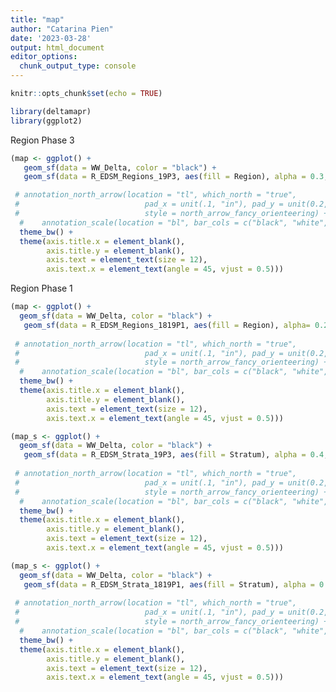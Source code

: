 ```yaml
---
title: "map"
author: "Catarina Pien"
date: '2023-03-28'
output: html_document
editor_options: 
  chunk_output_type: console
---
```


```r
knitr::opts_chunk$set(echo = TRUE)
```

```r
library(deltamapr)
library(ggplot2)
```

Region Phase 3
```r
(map <- ggplot() + 
   geom_sf(data = WW_Delta, color = "black") +
   geom_sf(data = R_EDSM_Regions_19P3, aes(fill = Region), alpha = 0.3, inherit.aes = FALSE)+

 # annotation_north_arrow(location = "tl", which_north = "true",
 #                            pad_x = unit(.1, "in"), pad_y = unit(0.2, "in"),
 #                            style = north_arrow_fancy_orienteering) +
  #    annotation_scale(location = "bl", bar_cols = c("black", "white", "black", "white")) +
  theme_bw() +
  theme(axis.title.x = element_blank(),
        axis.title.y = element_blank(),
        axis.text = element_text(size = 12),
        axis.text.x = element_text(angle = 45, vjust = 0.5)))
```

Region Phase 1
```r
(map <- ggplot() + 
  geom_sf(data = WW_Delta, color = "black") +
   geom_sf(data = R_EDSM_Regions_1819P1, aes(fill = Region), alpha= 0.2 ,inherit.aes = FALSE)+
 
 # annotation_north_arrow(location = "tl", which_north = "true",
 #                            pad_x = unit(.1, "in"), pad_y = unit(0.2, "in"),
 #                            style = north_arrow_fancy_orienteering) +
  #    annotation_scale(location = "bl", bar_cols = c("black", "white", "black", "white")) +
  theme_bw() +
  theme(axis.title.x = element_blank(),
        axis.title.y = element_blank(),
        axis.text = element_text(size = 12),
        axis.text.x = element_text(angle = 45, vjust = 0.5)))
```


```r
(map_s <- ggplot() + 
  geom_sf(data = WW_Delta, color = "black") +
   geom_sf(data = R_EDSM_Strata_19P3, aes(fill = Stratum), alpha = 0.4,inherit.aes = FALSE)+
 
 # annotation_north_arrow(location = "tl", which_north = "true",
 #                            pad_x = unit(.1, "in"), pad_y = unit(0.2, "in"),
 #                            style = north_arrow_fancy_orienteering) +
  #    annotation_scale(location = "bl", bar_cols = c("black", "white", "black", "white")) +
  theme_bw() +
  theme(axis.title.x = element_blank(),
        axis.title.y = element_blank(),
        axis.text = element_text(size = 12),
        axis.text.x = element_text(angle = 45, vjust = 0.5)))
```


```r
(map_s <- ggplot() + 
  geom_sf(data = WW_Delta, color = "black") +
   geom_sf(data = R_EDSM_Strata_1819P1, aes(fill = Stratum), alpha = 0.4,inherit.aes = FALSE)+
 
 # annotation_north_arrow(location = "tl", which_north = "true",
 #                            pad_x = unit(.1, "in"), pad_y = unit(0.2, "in"),
 #                            style = north_arrow_fancy_orienteering) +
  #    annotation_scale(location = "bl", bar_cols = c("black", "white", "black", "white")) +
  theme_bw() +
  theme(axis.title.x = element_blank(),
        axis.title.y = element_blank(),
        axis.text = element_text(size = 12),
        axis.text.x = element_text(angle = 45, vjust = 0.5)))
```


